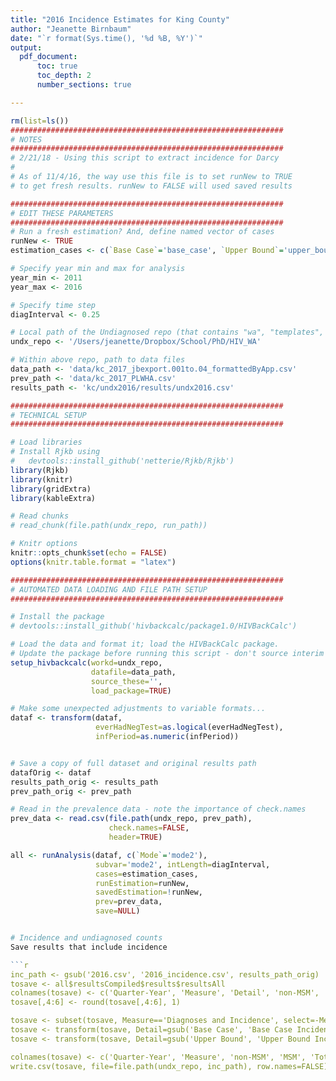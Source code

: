 ```yaml
---
title: "2016 Incidence Estimates for King County"
author: "Jeanette Birnbaum"
date: "`r format(Sys.time(), '%d %B, %Y')`"
output: 
  pdf_document:
      toc: true
      toc_depth: 2
      number_sections: true

---
```


```r
rm(list=ls())
#############################################################
# NOTES
#############################################################
# 2/21/18 - Using this script to extract incidence for Darcy
# 
# As of 11/4/16, the way use this file is to set runNew to TRUE
# to get fresh results. runNew to FALSE will used saved results

#############################################################
# EDIT THESE PARAMETERS
#############################################################
# Run a fresh estimation? And, define named vector of cases
runNew <- TRUE
estimation_cases <- c(`Base Case`='base_case', `Upper Bound`='upper_bound')

# Specify year min and max for analysis
year_min <- 2011
year_max <- 2016

# Specify time step
diagInterval <- 0.25

# Local path of the Undiagnosed repo (that contains "wa", "templates", etc)
undx_repo <- '/Users/jeanette/Dropbox/School/PhD/HIV_WA'

# Within above repo, path to data files
data_path <- 'data/kc_2017_jbexport.001to.04_formattedByApp.csv'
prev_path <- 'data/kc_2017_PLWHA.csv'
results_path <- 'kc/undx2016/results/undx2016.csv'

```

```r
#############################################################
# TECHNICAL SETUP
#############################################################

# Load libraries
# Install Rjkb using 
#   devtools::install_github('netterie/Rjkb/Rjkb')
library(Rjkb)
library(knitr)
library(gridExtra)
library(kableExtra)

# Read chunks
# read_chunk(file.path(undx_repo, run_path))

# Knitr options
knitr::opts_chunk$set(echo = FALSE)
options(knitr.table.format = "latex") 
```

```r
#############################################################
# AUTOMATED DATA LOADING AND FILE PATH SETUP
#############################################################

# Install the package
# devtools::install_github('hivbackcalc/package1.0/HIVBackCalc')

# Load the data and format it; load the HIVBackCalc package.
# Update the package before running this script - don't source interim work.
setup_hivbackcalc(workd=undx_repo,
                  datafile=data_path,
                  source_these='',
                  load_package=TRUE)

# Make some unexpected adjustments to variable formats...
dataf <- transform(dataf,
                   everHadNegTest=as.logical(everHadNegTest),
                   infPeriod=as.numeric(infPeriod))


# Save a copy of full dataset and original results path
datafOrig <- dataf
results_path_orig <- results_path
prev_path_orig <- prev_path

# Read in the prevalence data - note the importance of check.names
prev_data <- read.csv(file.path(undx_repo, prev_path), 
                      check.names=FALSE,
                      header=TRUE)
```

```r
all <- runAnalysis(dataf, c(`Mode`='mode2'),
                   subvar='mode2', intLength=diagInterval, 
                   cases=estimation_cases,
                   runEstimation=runNew,
                   savedEstimation=!runNew,
                   prev=prev_data,
                   save=NULL)


# Incidence and undiagnosed counts
Save results that include incidence

```r
inc_path <- gsub('2016.csv', '2016_incidence.csv', results_path_orig)
tosave <- all$resultsCompiled$results$resultsAll
colnames(tosave) <- c('Quarter-Year', 'Measure', 'Detail', 'non-MSM', 'MSM', 'Total')
tosave[,4:6] <- round(tosave[,4:6], 1)

tosave <- subset(tosave, Measure=='Diagnoses and Incidence', select=-Measure)
tosave <- transform(tosave, Detail=gsub('Base Case', 'Base Case Incidence', Detail))
tosave <- transform(tosave, Detail=gsub('Upper Bound', 'Upper Bound Incidence', Detail))

colnames(tosave) <- c('Quarter-Year', 'Measure', 'non-MSM', 'MSM', 'Total')
write.csv(tosave, file=file.path(undx_repo, inc_path), row.names=FALSE)
```


